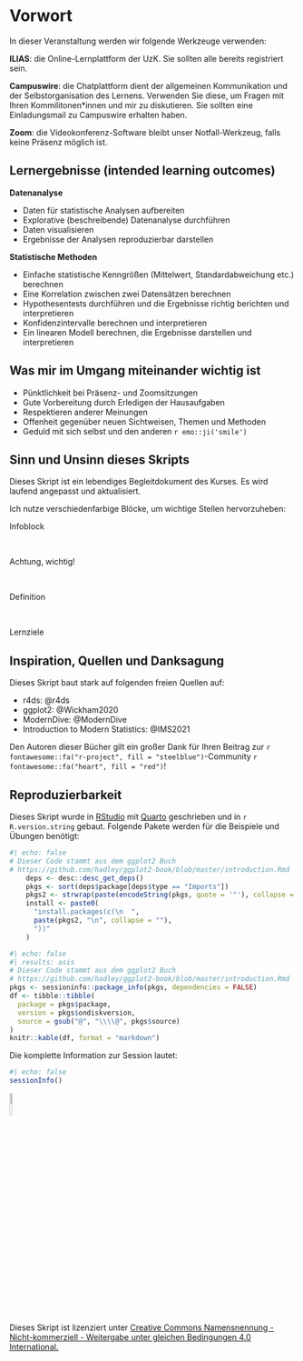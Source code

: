 
# Vorwort {.unnumbered}

In dieser Veranstaltung werden wir folgende Werkzeuge verwenden:

**ILIAS**: die Online-Lernplattform der UzK. Sie sollten alle bereits registriert sein.

**Campuswire**: die Chatplattform dient der allgemeinen Kommunikation und der Selbstorganisation des Lernens. Verwenden Sie diese, um Fragen mit Ihren Kommilitonen\*innen und mir zu diskutieren. Sie sollten eine Einladungsmail zu Campuswire erhalten haben.

**Zoom**: die Videokonferenz-Software bleibt unser Notfall-Werkzeug, falls keine Präsenz möglich ist.

## Lernergebnisse (intended learning outcomes) {-}

:::{.outcomes}
**Datenanalyse**

-   Daten für statistische Analysen aufbereiten
-   Explorative (beschreibende) Datenanalyse durchführen
-   Daten visualisieren
-   Ergebnisse der Analysen reproduzierbar darstellen

**Statistische Methoden**

-   Einfache statistische Kenngrößen (Mittelwert, Standardabweichung etc.) berechnen
-   Eine Korrelation zwischen zwei Datensätzen berechnen
-   Hypothesentests durchführen und die Ergebnisse richtig berichten und interpretieren
-   Konfidenzintervalle berechnen und interpretieren
-   Ein linearen Modell berechnen, die Ergebnisse darstellen und interpretieren
:::

## Was mir im Umgang miteinander wichtig ist {-}

- Pünktlichkeit bei Präsenz- und Zoomsitzungen
- Gute Vorbereitung durch Erledigen der Hausaufgaben
- Respektieren anderer Meinungen
- Offenheit gegenüber neuen Sichtweisen, Themen und Methoden
- Geduld mit sich selbst und den anderen `r emo::ji('smile')`

## Sinn und Unsinn dieses Skripts {.unnumbered}

Dieses Skript ist ein lebendiges Begleitdokument des Kurses. Es wird laufend angepasst und aktualisiert.

Ich nutze verschiedenfarbige Blöcke, um wichtige Stellen hervorzuheben:

:::{.info}
Infoblock
:::

<br>

:::{.alert}
Achtung, wichtig!
:::

<br>

:::{.def}
Definition
:::

<br>

:::{.outcomes}
Lernziele
:::

## Inspiration, Quellen und Danksagung {.unnumbered}

Dieses Skript baut stark auf folgenden freien Quellen auf:

-   r4ds: @r4ds
-   ggplot2: @Wickham2020
-   ModernDive: @ModernDive
-   Introduction to Modern Statistics: @IMS2021

Den Autoren dieser Bücher gilt ein großer Dank für Ihren Beitrag zur `r fontawesome::fa("r-project", fill = "steelblue")`-Community `r fontawesome::fa("heart", fill = "red")`!

## Reproduzierbarkeit {.unnumbered}

Dieses Skript wurde in [RStudio](https://www.rstudio.com/products/rstudio/) mit [Quarto](https://quarto.org/) geschrieben und in `r R.version.string` gebaut. Folgende Pakete werden für die Beispiele und Übungen benötigt:

```r
#| echo: false
# Dieser Code stammt aus dem ggplot2 Buch
# https://github.com/hadley/ggplot2-book/blob/master/introduction.Rmd
    deps <- desc::desc_get_deps()
    pkgs <- sort(deps$package[deps$type == "Imports"])
    pkgs2 <- strwrap(paste(encodeString(pkgs, quote = '"'), collapse = ", "), exdent = 2)
    install <- paste0(
      "install.packages(c(\n  ", 
      paste(pkgs2, "\n", collapse = ""), 
      "))"
    )
```

```r
#| echo: false
#| results: asis
# Dieser Code stammt aus dem ggplot2 Buch
# https://github.com/hadley/ggplot2-book/blob/master/introduction.Rmd
pkgs <- sessioninfo::package_info(pkgs, dependencies = FALSE)
df <- tibble::tibble(
  package = pkgs$package,
  version = pkgs$ondiskversion,
  source = gsub("@", "\\\\@", pkgs$source)
)
knitr::kable(df, format = "markdown")
```

Die komplette Information zur Session lautet:

```r
#| echo: false
sessionInfo()
```

![](figures/Cc-by-nc-sa_icon.png){width="10%"}

Dieses Skript ist lizenziert unter [Creative Commons Namensnennung - Nicht-kommerziell - Weitergabe unter gleichen Bedingungen 4.0 International.](https://creativecommons.org/licenses/by-nc-sa/4.0/deed.de/)
